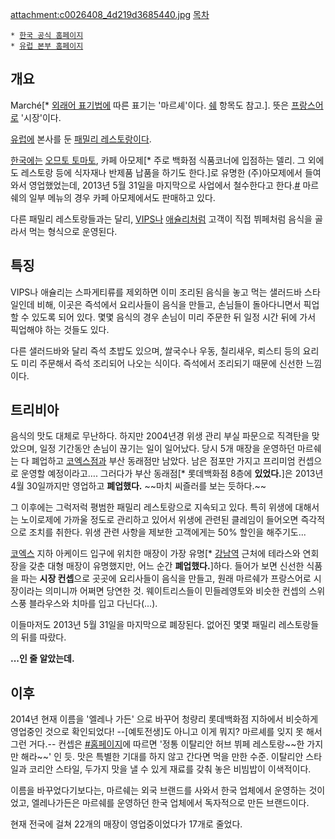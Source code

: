 attachment:c0026408_4d219d3685440.jpg
[[목차]]

 * [http://www.marche.co.kr/ 한국 공식 홈페이지]
 * [http://www.marche-restaurants.com/ 유럽 본부 홈페이지]

== 개요 ==
Marché[* [[외래어 표기법]]에 따른 표기는 '마르셰'이다. [[쉐]] 항목도 참고.]. 뜻은 [[프랑스어]]로 '시장'이다.

[[유럽]]에 본사를 둔 [[패밀리 레스토랑]]이다. 

[[한국]]에는 [[오므토 토마토]], 카페 아모제[* 주로 백화점 식품코너에 입점하는 델리. 그 외에도 레스토랑 등에 식자재나 반제품 납품을 하기도 한다.]로 유명한 (주)아모제에서 들여와서 영업했었는데, 2013년 5월 31일을 마지막으로 사업에서 철수한다고 한다.[http://news.naver.com/main/ranking/read.nhn?mid=etc&sid1=111&rankingType=popular_day&oid=277&aid=0003012113&date=20130531&type=1&rankingSeq=7&rankingSectionId=101 #] 마르쉐의 일부 메뉴의 경우 카페 아모제에서도 판매하고 있다.

다른 패밀리 레스토랑들과는 달리, [[VIPS]]나 [[애슐리]]처럼 고객이 직접 뷔페처럼 음식을 골라서 먹는 형식으로 운영된다. 

== 특징 ==
VIPS나 애슐리는 스파게티류를 제외하면 이미 조리된 음식을 놓고 먹는 샐러드바 스타일인데 비해, 이곳은 즉석에서 요리사들이 음식을 만들고, 손님들이 돌아다니면서 픽업할 수 있도록 되어 있다. 몇몇 음식의 경우 손님이 미리 주문한 뒤 일정 시간 뒤에 가서 픽업해야 하는 것들도 있다. 

다른 샐러드바와 달리 즉석 초밥도 있으며, 쌀국수나 우동, 칠리새우, 뢰스티 등의 요리도 미리 주문해서 즉석 조리되어 나오는 식이다. 즉석에서 조리되기 때문에 신선한 느낌이다.

== 트리비아 ==
음식의 맛도 대체로 무난하다. 하지만 2004년경 위생 관리 부실 파문으로 직격탄을 맞았으며, 일정 기간동안 손님이 끊기는 일이 일어났다. 당시 5개 매장을 운영하던 마르쉐는 다 폐업하고 [[코엑스]]점과 부산 동래점만 남았다. 남은 점포만 가지고 프리미엄 컨셉으로 운영할 예정이라고…. 그러다가 부산 동래점[* 롯데백화점 8층에 '''있었다.''']은 2013년 4월 30일까지만 영업하고 '''폐업했다.''' ~~마치 씨즐러를 보는 듯하다.~~

그 이후에는 그럭저럭 평범한 패밀리 레스토랑으로 지속되고 있다. 특히 위생에 대해서는 노이로제에 가까울 정도로 관리하고 있어서 위생에 관련된 클레임이 들어오면 즉각적으로 조치를 취한다. 위생 관련 사항을 제보한 고객에게는 50% 할인을 해주기도...

[[코엑스]] 지하 아케이드 입구에 위치한 매장이 가장 유명[* [[강남역]] 근처에 테라스와 연회장을 갖춘 대형 매장이 유명했지만, 어느 순간 '''폐업했다.''']하다. 들어가 보면 신선한 식품을 파는 '''시장 컨셉'''으로 곳곳에 요리사들이 음식을 만들고, 원래 마르쉐가 프랑스어로 시장이라는 의미니까 어쩌면 당연한 것. 웨이트리스들이 민들레영토와 비슷한 컨셉의 스위스풍 블라우스와 치마를 입고 다닌다(...).

이들마저도 2013년 5월 31일을 마지막으로 폐장된다. 없어진 몇몇 패밀리 레스토랑들의 뒤를 따랐다.

'''...인 줄 알았는데.'''

== 이후 ==
2014년 현재 이름을 '엘레나 가든' 으로 바꾸어 청량리 롯데백화점 지하에서 비슷하게 영업중인 것으로 확인되었다! --[예토전생]도 아니고 이게 뭐지? 마르셰를 잊지 못 해서 그런 거다.-- 컨셉은 [http://www.elenagarden.co.kr/elena/main.asp #홈페이지]에 따르면 '정통 이탈리안 허브 뷔페 레스토랑~~한 가지만 해라~~' 인 듯. 맛은 특별한 기대를 하지 않고 간다면 먹을 만한 수준. 이탈리안 스타일과 코리안 스타일, 두가지 맛을 낼 수 있게 재료를 갖춰 놓은 비빔밥이 이색적이다.

이름을 바꾸었다기보다는, 마르쉐는 외국 브랜드를 사와서 한국 업체에서 운영하는 것이었고, 엘레나가든은 마르쉐를 운영하던 한국 업체에서 독자적으로 만든 브랜드이다.

현재 전국에 걸쳐 22개의 매장이 영업중이었다가 17개로 줄었다.
